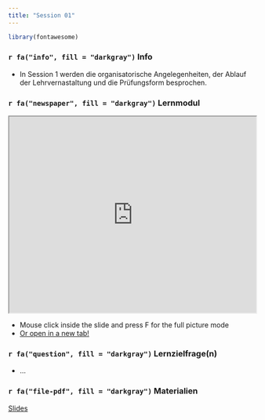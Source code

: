 ```yaml
---
title: "Session 01"
---
```


```r
library(fontawesome)
```


### `r fa("info", fill = "darkgray")` Info

- In Session 1 werden die organisatorische Angelegenheiten, der Ablauf der Lehrvernastaltung und die Prüfungsform besprochen. 


### `r fa("newspaper", fill = "darkgray")`  Lernmodul

 <iframe src="https://www.studon.fau.de/studon/data/StudOn/lm_data/lm_5234058/index.html#/" width="100%" height="400" style="border:border:1px solid black;" allow="fullscreen">
</iframe>

- Mouse click inside the slide and press F for the full picture mode
- <a href="https://www.studon.fau.de/studon/data/StudOn/lm_data/lm_5234058/index.html#/" target="_blank">Or open in a new tab!</a>



### `r fa("question", fill = "darkgray")` Lernzielfrage(n)

- ...

### `r fa("file-pdf", fill = "darkgray")` Materialien


<a href="https://www.studon.fau.de/file3797632_download.html" class="btn btn-secondary"> Slides</a>



